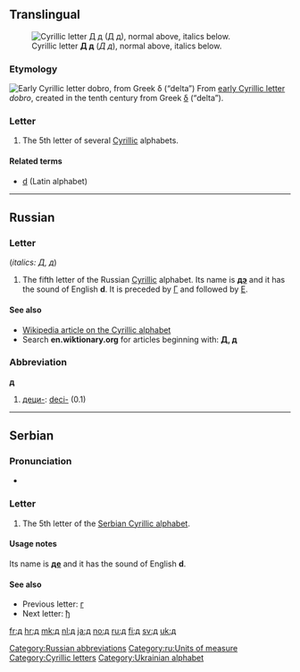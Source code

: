 {{wikipedia|De (Cyrillic)}}
{{also|Appendix:Variations of "d"|Appendix:Variations of "de"}}
==Translingual==
[[Image:Cyrillic D.png|thumb|right|Cyrillic letter '''Д д''' (''Д д''), normal above, italics below.]]

===Etymology===
[[Image:Early Cyrillic letter Dobro.png|Early Cyrillic letter ''dobro'', from Greek δ (“delta”)]]
From [[w:Early Cyrillic alphabet|early Cyrillic letter]] ''dobro'', created in the tenth century from Greek [[δ]] (“delta”).

===Letter===
{{infl|mul|letter|lower case||upper case|Д}}

# The 5th letter of several [[Cyrillic]] alphabets.

====Related terms====
* [[d]] (Latin alphabet)

----

==Russian==

===Letter===
{{infl|ru|letter|lower case||upper case|Д}} (''italics: Д, д'')


# The fifth letter of the Russian [[Cyrillic]] alphabet. Its name is '''[[дэ]]''' {{IPAchar|([[dɛ]])}} and it has the sound of English '''d'''. It is preceded by [[г|Г]] and followed by [[е|Е]].

====See also====
* [[w:Cyrillic alphabet|Wikipedia article on the Cyrillic alphabet]]
* Search '''en.wiktionary.org''' for articles beginning with: '''[http://en.wiktionary.org/w/index.php?title=Special%3AAllpages&from=%D0%94&namespace=0 Д], [http://en.wiktionary.org/w/index.php?title=Special%3AAllpages&from=%D0%B4&namespace=0 д]'''

===Abbreviation===
'''д'''

# [[деци-]]: [[deci-]] (0.1)

[[Category:Russian abbreviations]]
[[Category:ru:Units of measure]]

----

==Serbian==

===Pronunciation===
* {{qualifier|phoneme}} {{IPA|/d/|lang=sr}}

===Letter===
{{infl|sr|letter|lower case||upper case|Д}}

# The 5th letter of the [[Serbian Cyrillic alphabet]].

====Usage notes====
Its name is '''[[дe]]''' {{IPAchar|([[dɛ]])}} and it has the sound of English '''d'''.

====See also====
* Previous letter: [[г#Serbian|г]]
* Next letter: [[ђ#Serbian|ђ]]

[[Category:Cyrillic letters]]
[[Category:Ukrainian alphabet]]

[[fr:д]]
[[hr:д]]
[[mk:д]]
[[nl:д]]
[[ja:д]]
[[no:д]]
[[ru:д]]
[[fi:д]]
[[sv:д]]
[[uk:д]]